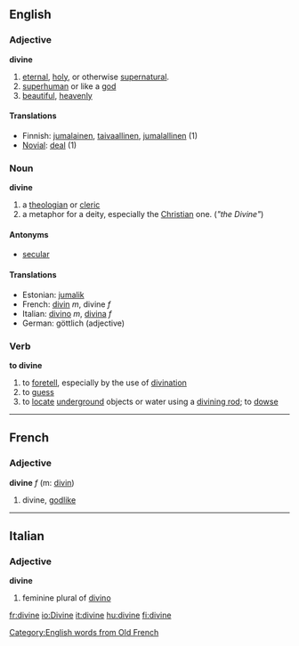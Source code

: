 ==English==

===Adjective===
'''divine'''

# [[eternal]], [[holy]], or otherwise [[supernatural]].
# [[superhuman]] or like a [[god]]
# [[beautiful]], [[heavenly]]

====Translations====
*Finnish: [[jumalainen]], [[taivaallinen]], [[jumalallinen]] (1)
*[[Novial]]: [[deal]] (1)

===Noun===
'''divine'''
# a [[theologian]] or [[cleric]]
# a metaphor for a deity, especially the [[Christian]] one. (''"the Divine"'')

====Antonyms====
*[[secular]]

==== Translations ====
*Estonian: [[jumalik]]
*French: [[divin]] ''m'', divine ''f''
*Italian: [[divino]] ''m'', [[divina]] ''f''
*German: göttlich (adjective)

===Verb===
'''to divine'''
# to [[foretell]], especially by the use of [[divination]]
# to [[guess]]
# to [[locate]] [[underground]] objects or water using a [[divining rod]]; to [[dowse]]
----

==French==
===Adjective===
'''divine''' ''f'' (m: [[divin]])

# divine, [[godlike]]

----

==Italian==
===Adjective===
'''divine'''

# feminine plural of [[divino]]
[[Category:English words from Old French]]
[[fr:divine]]
[[io:Divine]]
[[it:divine]]
[[hu:divine]]
[[fi:divine]]